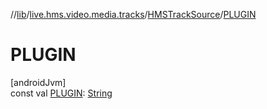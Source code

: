 //[lib](/api-reference/android/v2/home/content)/[live.hms.video.media.tracks](../index)/[HMSTrackSource](index)/[PLUGIN](-p-l-u-g-i-n)

# PLUGIN

[androidJvm]\
const val [PLUGIN](-p-l-u-g-i-n): [String](https://kotlinlang.org/api/latest/jvm/stdlib/kotlin/-string/index.html)
